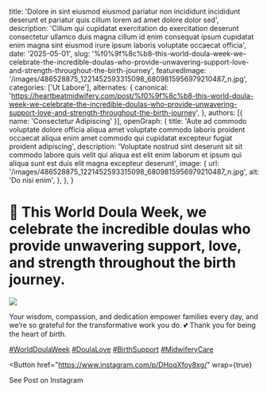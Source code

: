   title: 'Dolore in sint eiusmod eiusmod pariatur non incididunt incididunt deserunt et pariatur quis cillum lorem ad amet dolore dolor sed',
  description: 'Cillum qui cupidatat exercitation do exercitation deserunt consectetur ullamco duis magna cillum id enim consequat ipsum cupidatat enim magna sint eiusmod irure ipsum laboris voluptate occaecat officia',
  date: '2025-05-01',
  slug: '%f0%9f%8c%b8-this-world-doula-week-we-celebrate-the-incredible-doulas-who-provide-unwavering-support-love-and-strength-throughout-the-birth-journey',
  featuredImage: '/images/486528875_1221452593315098_6809815956979210487_n.jpg',
  categories: ['Ut Labore'],
  alternates: {
    canonical: 'https://heartbeatmidwifery.com/post/%f0%9f%8c%b8-this-world-doula-week-we-celebrate-the-incredible-doulas-who-provide-unwavering-support-love-and-strength-throughout-the-birth-journey',
  },
  authors: [{ name: 'Consectetur Adipiscing' }],
  openGraph: {
    title: 'Aute ad commodo voluptate dolore officia aliqua amet voluptate commodo laboris proident occaecat aliqua enim amet commodo qui cupidatat excepteur fugiat proident adipiscing',
    description: 'Voluptate nostrud sint deserunt sit sit commodo labore quis velit qui aliqua est elit enim laborum et ipsum qui aliqua sunt est duis elit magna excepteur deserunt',
    image: {
      url: '/images/486528875_1221452593315098_6809815956979210487_n.jpg',
      alt: 'Do nisi enim',
    },
  },
}


# 🌸 This World Doula Week, we celebrate the incredible doulas who provide unwavering support, love, and strength throughout the birth journey.

<Image
  src="/images/486528875_1221452593315098_6809815956979210487_n.jpg"
  size="large"
  wrap={true}
/>

Your wisdom, compassion, and dedication empower families every day, and we’re so grateful for the transformative work you do. 💕 Thank you for being the heart of birth.

[#WorldDoulaWeek](https://www.instagram.com/explore/tags/worlddoulaweek/) [#DoulaLove](https://www.instagram.com/explore/tags/doulalove/) [#BirthSupport](https://www.instagram.com/explore/tags/birthsupport/) [#MidwiferyCare](https://www.instagram.com/explore/tags/midwiferycare/)

<Button
  href="https://www.instagram.com/p/DHoqXfoy8xg/"
  wrap={true}
>
  See Post on Instagram
</Button>
